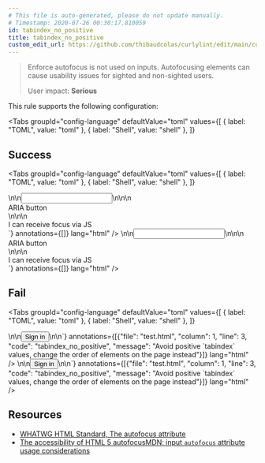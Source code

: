 ```yaml
---
# This file is auto-generated, please do not update manually.
# Timestamp: 2020-07-26 00:30:17.810059
id: tabindex_no_positive
title: tabindex_no_positive
custom_edit_url: https://github.com/thibaudcolas/curlylint/edit/main/curlylint/rules/tabindex_no_positive/tabindex_no_positive.py
---
```



> Enforce autofocus is not used on inputs. Autofocusing elements can cause usability issues for sighted and non-sighted users.
>
> User impact: **Serious**

This rule supports the following configuration:

<Tabs
  groupId="config-language"
  defaultValue="toml"
  values={[
    { label: "TOML", value: "toml" },
    { label: "Shell", value: "shell" },
  ]}
>
  <TabItem value="toml">
    <CodeSnippet
      snippet={`# Avoid positive \`tabindex\` values, change the order of elements on the page instead.\ntabindex_no_positive = true`}
      annotations={[]}
      lang="toml"
    />
  </TabItem>
  <TabItem value="shell">
    <CodeSnippet
      snippet={`# Avoid positive \`tabindex\` values, change the order of elements on the page instead.\ncurlylint --rule 'tabindex_no_positive: true' .`}
      annotations={[]}
      lang="shell"
    />
  </TabItem>
</Tabs>

## Success

<Tabs
  groupId="config-language"
  defaultValue="toml"
  values={[
    { label: "TOML", value: "toml" },
    { label: "Shell", value: "shell" },
  ]}
>
  <TabItem value="toml">
    <CodeSnippet
      snippet={`<!-- Good: No tabindex attribute – rely on the order of elements -->\n<!-- tabindex_no_positive = true -->\n<input type="text" name="username" />\n<!-- Good: Not recommended but valid -->\n<!-- tabindex_no_positive = true -->\n<div role="button" tabindex="0">ARIA button</div>\n<!-- Good: Use -1 where appropriate, so elements can programmatically receive focus -->\n<!-- tabindex_no_positive = true -->\n<div tabindex="-1">I can receive focus via JS</div>`}
      annotations={[]}
      lang="html"
    />
  </TabItem>
  <TabItem value="shell">
    <CodeSnippet
      snippet={`<!-- Good: No tabindex attribute – rely on the order of elements -->\n<!-- curlylint --rule 'tabindex_no_positive: true' . -->\n<input type="text" name="username" />\n<!-- Good: Not recommended but valid -->\n<!-- curlylint --rule 'tabindex_no_positive: true' . -->\n<div role="button" tabindex="0">ARIA button</div>\n<!-- Good: Use -1 where appropriate, so elements can programmatically receive focus -->\n<!-- curlylint --rule 'tabindex_no_positive: true' . -->\n<div tabindex="-1">I can receive focus via JS</div>`}
      annotations={[]}
      lang="html"
    />
  </TabItem>
</Tabs>

## Fail

<Tabs
  groupId="config-language"
  defaultValue="toml"
  values={[
    { label: "TOML", value: "toml" },
    { label: "Shell", value: "shell" },
  ]}
>
  <TabItem value="toml">
    <CodeSnippet
      snippet={`<!-- Bad: Positive values are problematic -->\n<!-- tabindex_no_positive = true -->\n<button type="submit" tabindex="3">Sign in</button>\n\n`}
      annotations={[{"file": "test.html", "column": 1, "line": 3, "code": "tabindex_no_positive", "message": "Avoid positive `tabindex` values, change the order of elements on the page instead"}]}
      lang="html"
    />
  </TabItem>
  <TabItem value="shell">
    <CodeSnippet
      snippet={`<!-- Bad: Positive values are problematic -->\n<!-- curlylint --rule 'tabindex_no_positive: true' . -->\n<button type="submit" tabindex="3">Sign in</button>\n\n`}
      annotations={[{"file": "test.html", "column": 1, "line": 3, "code": "tabindex_no_positive", "message": "Avoid positive `tabindex` values, change the order of elements on the page instead"}]}
      lang="html"
    />
  </TabItem>
</Tabs>

## Resources

- [WHATWG HTML Standard, The autofocus attribute](https://html.spec.whatwg.org/multipage/interaction.html#attr-fe-autofocus)
- [The accessibility of HTML 5 autofocus](https://www.brucelawson.co.uk/2009/the-accessibility-of-html-5-autofocus/)[MDN: input `autofocus` attribute usage considerations](https://developer.mozilla.org/en-US/docs/Web/HTML/Element/input#htmlattrdefautofocus)
